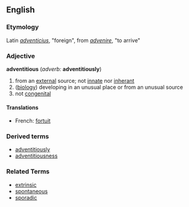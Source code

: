== English ==
=== Etymology ===
Latin ''[[adventicius]]'', "foreign", from ''[[advenire]]'', "to arrive"

=== Adjective ===
'''adventitious''' (''adverb:'' '''adventitiously''')
# from an [[external]] source; not [[innate]] nor [[inherant]]
# ([[biology]]) developing in an unusual place or from an unusual source
# not [[congenital]]

====Translations====
*French: [[fortuit]]

===Derived terms===
*[[adventitiously]]
*[[adventitiousness]]

=== Related Terms ===
*[[extrinsic]]
*[[spontaneous]]
*[[sporadic]]